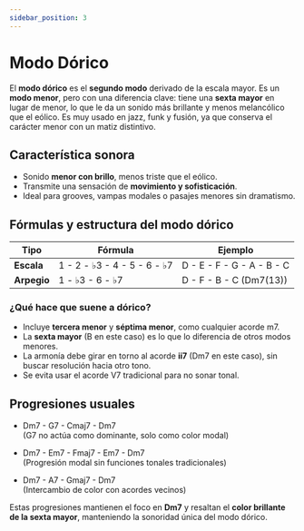 ```yaml
---
sidebar_position: 3
---
```


# Modo Dórico

El **modo dórico** es el **segundo modo** derivado de la escala mayor. Es un **modo menor**, pero con una diferencia clave: tiene una **sexta mayor** en lugar de menor, lo que le da un sonido más brillante y menos melancólico que el eólico. Es muy usado en jazz, funk y fusión, ya que conserva el carácter menor con un matiz distintivo.

## Característica sonora

- Sonido **menor con brillo**, menos triste que el eólico.
- Transmite una sensación de **movimiento y sofisticación**.
- Ideal para grooves, vampas modales o pasajes menores sin dramatismo.

## Fórmulas y estructura del modo dórico

| Tipo        | Fórmula                     | Ejemplo                   |
| ----------- | --------------------------- | ------------------------- |
| **Escala**  | 1 - 2 - ♭3 - 4 - 5 - 6 - ♭7 | D - E - F - G - A - B - C |
| **Arpegio** | 1 - ♭3 - 6 - ♭7             | D - F - B - C (Dm7(13))   |

### ¿Qué hace que suene a dórico?

- Incluye **tercera menor** y **séptima menor**, como cualquier acorde m7.
- La **sexta mayor** (B en este caso) es lo que lo diferencia de otros modos menores.
- La armonía debe girar en torno al acorde **ii7** (Dm7 en este caso), sin buscar resolución hacia otro tono.
- Se evita usar el acorde V7 tradicional para no sonar tonal.

## Progresiones usuales

- Dm7 - G7 - Cmaj7 - Dm7  
  (G7 no actúa como dominante, solo como color modal)

- Dm7 - Em7 - Fmaj7 - Em7 - Dm7  
  (Progresión modal sin funciones tonales tradicionales)

- Dm7 - A7 - Gmaj7 - Dm7  
  (Intercambio de color con acordes vecinos)

Estas progresiones mantienen el foco en **Dm7** y resaltan el **color brillante de la sexta mayor**, manteniendo la sonoridad única del modo dórico.

<DonateButton />
<Comments />
